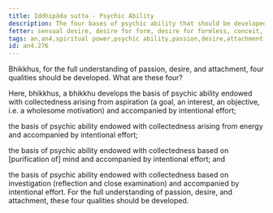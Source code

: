 ```yaml
---
title: Iddhipāda sutta - Psychic Ability
description: The four bases of psychic ability that should be developed for the full understanding of passion, desire, and attachment.
fetter: sensual desire, desire for form, desire for formless, conceit, restlessness, ignorance
tags: an,an4,spiritual power,psychic ability,passion,desire,attachment,collectedness,goal,aspiration,interest,objective,intention,effort,persistence,mind,consciousness,investigation,reflection,close examination
id: an4.276
---
```


Bhikkhus, for the full understanding of passion, desire, and attachment, four qualities should be developed. What are these four?

Here, bhikkhus, a bhikkhu develops the basis of psychic ability endowed with collectedness arising from aspiration (a goal, an interest, an objective, i.e. a wholesome motivation) and accompanied by intentional effort;

the basis of psychic ability endowed with collectedness arising from energy and accompanied by intentional effort;

the basis of psychic ability endowed with collectedness based on [purification of] mind and accompanied by intentional effort; and

the basis of psychic ability endowed with collectedness based on investigation (reflection and close examination) and accompanied by intentional effort. For the full understanding of passion, desire, and attachment, these four qualities should be developed.